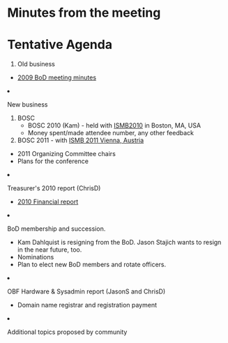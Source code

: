= Minutes from the meeting =

= Tentative Agenda =

<ol>
<li> Old business </li>
 <ul><li> [[Minutes:2009_ConfCall| 2009 BoD meeting minutes]]</li> </ul>  
 <li>New business</li>
<ol style="list-style-type:lower-roman">
<li>BOSC
<ul>
  <li> BOSC 2010 (Kam) - held with [http://www.iscb.org/ismb2010 ISMB2010] in Boston, MA, USA</li>
  <ul><li> Money spent/made attendee number, any other feedback</li></ul>
  <li> BOSC 2011 - with [http://www.iscb.org/about-ismb#ismb2011 ISMB 2011 Vienna, Austria] </li>
  <ul><li> 2011 Organizing Committee chairs</li><li>Plans for the conference</li></ul>
 </ul></li>
 <li>Treasurer's 2010 report (ChrisD)</li>
  <ul><li> [[Minutes:2010 Financial report| 2010 Financial report]]</li></ul>
 <li> BoD membership and succession.
   <ul>
    <li>Kam Dahlquist is resigning from the BoD. Jason Stajich wants to resign in the near future, too.</li>
    <li>Nominations</li>
    <li>Plan to elect new BoD members and rotate officers.</li>
   </ul></li>
 <li> OBF Hardware & Sysadmin report (JasonS and ChrisD)
 <ul>
   <li> Domain name registrar and registration payment</li>
</ul></li>
 <li>Additional topics proposed by community</li>
</ol>
</ol>